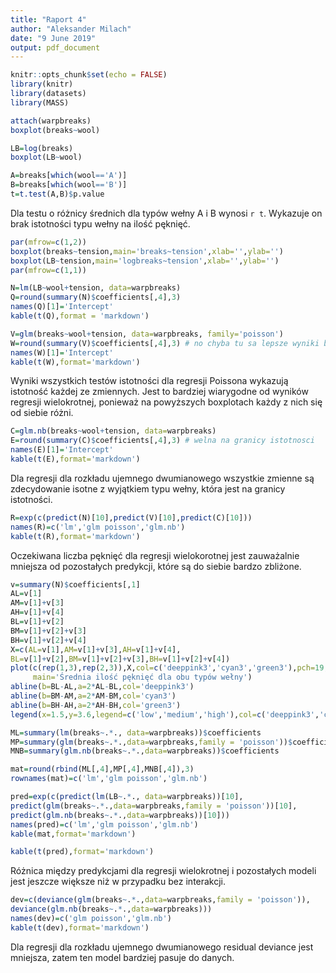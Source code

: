 ```yaml
---
title: "Raport 4"
author: "Aleksander Milach"
date: "9 June 2019"
output: pdf_document
---
```


```r
knitr::opts_chunk$set(echo = FALSE)
library(knitr)
library(datasets)
library(MASS)
```

```r
attach(warpbreaks)
boxplot(breaks~wool)
```

```r
LB=log(breaks)
boxplot(LB~wool)
```

```r
A=breaks[which(wool=='A')]
B=breaks[which(wool=='B')]
t=t.test(A,B)$p.value
```

Dla testu o różnicy średnich dla typów wełny A i B wynosi `r t`. Wykazuje on brak istotności typu wełny na ilość pęknięć.

```r
par(mfrow=c(1,2))
boxplot(breaks~tension,main='breaks~tension',xlab='',ylab='')
boxplot(LB~tension,main='logbreaks~tension',xlab='',ylab='')
par(mfrow=c(1,1))
```

```r
N=lm(LB~wool+tension, data=warpbreaks)
Q=round(summary(N)$coefficients[,4],3)
names(Q)[1]='Intercept'
kable(t(Q),format = 'markdown')
```

```r
V=glm(breaks~wool+tension, data=warpbreaks, family='poisson')
W=round(summary(V)$coefficients[,4],3) # no chyba tu sa lepsze wyniki bo boxplot dla wool
names(W)[1]='Intercept'
kable(t(W),format='markdown')
```

Wyniki wszystkich testów istotności dla regresji Poissona wykazują istotność każdej ze zmiennych. Jest to bardziej wiarygodne od wyników regresji wielokrotnej, ponieważ na powyższych boxplotach każdy z nich się od siebie różni.

```r
C=glm.nb(breaks~wool+tension, data=warpbreaks)
E=round(summary(C)$coefficients[,4],3) # welna na granicy istotnosci
names(E)[1]='Intercept'
kable(t(E),format='markdown')
```

Dla regresji dla rozkładu ujemnego dwumianowego wszystkie zmienne są zdecydowanie isotne z wyjątkiem typu wełny, która jest na granicy istotności.

```r
R=exp(c(predict(N)[10],predict(V)[10],predict(C)[10]))
names(R)=c('lm','glm poisson','glm.nb')
kable(t(R),format='markdown')
```

Oczekiwana liczba pęknięć dla regresji wielokorotnej jest zauważalnie mniejsza od pozostałych predykcji, które są do siebie bardzo zbliżone.

```r
v=summary(N)$coefficients[,1]
AL=v[1]
AM=v[1]+v[3]
AH=v[1]+v[4]
BL=v[1]+v[2]
BM=v[1]+v[2]+v[3]
BH=v[1]+v[2]+v[4]
X=c(AL=v[1],AM=v[1]+v[3],AH=v[1]+v[4],
BL=v[1]+v[2],BM=v[1]+v[2]+v[3],BH=v[1]+v[2]+v[4])
plot(c(rep(1,3),rep(2,3)),X,col=c('deeppink3','cyan3','green3'),pch=19,xlab='',ylab='',  
     main='Średnia ilość pęknięć dla obu typów wełny')
abline(b=BL-AL,a=2*AL-BL,col='deeppink3')
abline(b=BM-AM,a=2*AM-BM,col='cyan3')
abline(b=BH-AH,a=2*AH-BH,col='green3')
legend(x=1.5,y=3.6,legend=c('low','medium','high'),col=c('deeppink3','cyan3','green3'),pch=19)
```

```r

ML=summary(lm(breaks~.*., data=warpbreaks))$coefficients
MP=summary(glm(breaks~.*.,data=warpbreaks,family = 'poisson'))$coefficients
MNB=summary(glm.nb(breaks~.*.,data=warpbreaks))$coefficients

mat=round(rbind(ML[,4],MP[,4],MNB[,4]),3)
rownames(mat)=c('lm','glm poisson','glm.nb')

pred=exp(c(predict(lm(LB~.*., data=warpbreaks))[10],
predict(glm(breaks~.*.,data=warpbreaks,family = 'poisson'))[10],
predict(glm.nb(breaks~.*.,data=warpbreaks))[10]))
names(pred)=c('lm','glm poisson','glm.nb')
kable(mat,format='markdown')
```

```r
kable(t(pred),format='markdown')
```

Różnica między predykcjami dla regresji wielokrotnej i pozostałych modeli jest jeszcze większe niż w przypadku bez interakcji.

```r

dev=c(deviance(glm(breaks~.*.,data=warpbreaks,family = 'poisson')),
deviance(glm.nb(breaks~.*.,data=warpbreaks)))
names(dev)=c('glm poisson','glm.nb')
kable(t(dev),format='markdown')
```

Dla regresji dla rozkładu ujemnego dwumianowego residual deviance jest mniejsza, zatem ten model bardziej pasuje do danych.